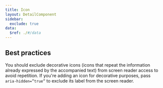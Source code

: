 ```yaml
---
title: Icon
layout: DetailComponent
sidebar:
  exclude: true
data:
  $ref: ./#/data
---
```


## Best practices

You should exclude decorative icons (icons that repeat the information already expressed by the accompanied text) from screen reader access to avoid repetition. If you're adding an icon for decorative purposes, pass `aria-hidden=”true”` to exclude its label from the screen reader.
